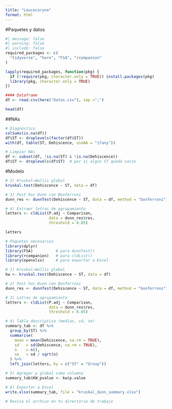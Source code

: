 ```yaml
---
title: "Leucocoryne"
format: html
---
```


#Paquetes y datos
```r
#| message: false
#| warning: false
#| include: false
required_packages <- c(
  "tidyverse", "here", "FSA", "rcompanion"
)

lapply(required_packages, function(pkg) {
  if (!require(pkg, character.only = TRUE)) install.packages(pkg)
  library(pkg, character.only = TRUE)
})
```


```r
#### Dataframe
df <- read.csv(here("Datos.csv"), sep =";")

head(df)
```

##NAs
```r
# Diagnóstico 
colSums(is.na(df))
df$ST <- droplevels(factor(df$ST))
with(df, table(ST, Dehiscence, useNA = "ifany"))

# Limpiar NAs
df <- subset(df, !is.na(ST) & !is.na(Dehiscence))
df$ST <- droplevels(df$ST)  # por si algún ST quedó vacío
```


#Modelo
```r
# 2) Kruskal–Wallis global
kruskal.test(Dehiscence ~ ST, data = df)

# 3) Post hoc Dunn con Bonferroni
dunn_res <- dunnTest(Dehiscence ~ ST, data = df, method = "bonferroni")

# 4) Extraer letras de agrupamiento
letters <- cldList(P.adj ~ Comparison,
                   data = dunn_res$res,
                   threshold = 0.05)

letters
```





```r
# Paquetes necesarios
library(dplyr)
library(FSA)          # para dunnTest()
library(rcompanion)   # para cldList()
library(openxlsx)     # para exportar a Excel

# 1) Kruskal–Wallis global
kw <- kruskal.test(Dehiscence ~ ST, data = df)

# 2) Post hoc Dunn con Bonferroni
dunn_res <- dunnTest(Dehiscence ~ ST, data = df, method = "bonferroni")

# 3) Letras de agrupamiento
letters <- cldList(P.adj ~ Comparison,
                   data = dunn_res$res,
                   threshold = 0.05)

# 4) Tabla descriptiva (medias, sd, se)
summary_tab <- df %>%
  group_by(ST) %>%
  summarise(
    mean = mean(Dehiscence, na.rm = TRUE),
    sd   = sd(Dehiscence, na.rm = TRUE),
    n    = n(),
    se   = sd / sqrt(n)
  ) %>%
  left_join(letters, by = c("ST" = "Group"))

# 5) Agregar p global como columna
summary_tab$KW_pvalue <- kw$p.value

# 6) Exportar a Excel
write.xlsx(summary_tab, file = "kruskal_dunn_summary.xlsx")

# Revisa el archivo en tu directorio de trabajo


```










